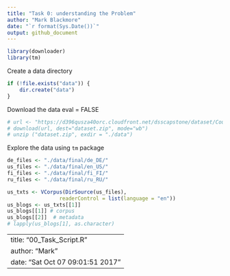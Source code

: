 ```yaml
---
title: "Task 0: understanding the Problem"
author: "Mark Blackmore"
date: "`r format(Sys.Date())`"
output: github_document
---
```


```r
library(downloader)
library(tm)
```

Create a data directory  

```r
if (!file.exists("data")) {
    dir.create("data")
}
```

Download the data
eval = FALSE

```r
# url <- "https://d396qusza40orc.cloudfront.net/dsscapstone/dataset/Coursera-SwiftKey.zip"
# download(url, dest="dataset.zip", mode="wb") 
# unzip ("dataset.zip", exdir = "./data")
```

Explore the data using `tm` package

```r
de_files <- "./data/final/de_DE/"
us_files <- "./data/final/en_US/"
fi_files <- "./data/final/fi_FI/"
ru_files <- "./data/final/ru_RU/"

us_txts <- VCorpus(DirSource(us_files), 
                 readerControl = list(language = "en"))
us_blogs <- us_txts[[1]]
us_blogs[[1]] # corpus
us_blogs[[2]]  # metadata
# lapply(us_blogs[1], as.character)
```


---
title: "00_Task_Script.R"
author: "Mark"
date: "Sat Oct 07 09:01:51 2017"
---
